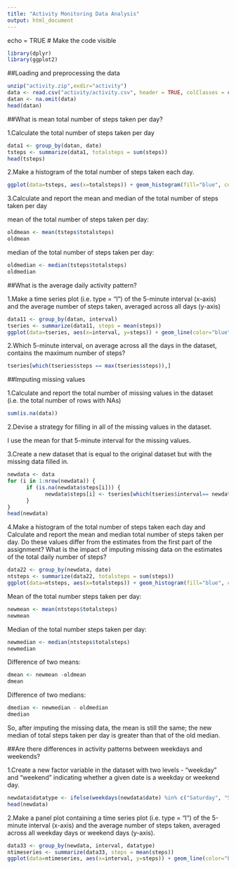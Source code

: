 ```yaml
---
title: "Activity Monitoring Data Analysis"
output: html_document
---
```


echo = TRUE # Make the code visible
```r
library(dplyr)
library(ggplot2)
```

##Loading and preprocessing the data


```r
unzip("activity.zip",exdir="activity")
data <- read.csv("activity/activity.csv", header = TRUE, colClasses = c("integer", "Date", "integer"))
datan <- na.omit(data)
head(datan)
```

##What is mean total number of steps taken per day?

1.Calculate the total number of steps taken per day
```r
data1 <- group_by(datan, date)
tsteps <- summarize(data1, totalsteps = sum(steps))
head(tsteps)
```


2.Make a histogram of the total number of steps taken each day.
```r
ggplot(data=tsteps, aes(x=totalsteps)) + geom_histogram(fill="blue", color="black") + labs(x="Steps Per Day", y="Frequency") + ggtitle("Histogram of Steps Per Day")
```


3.Calculate and report the mean and median of the total number of steps taken per day

mean of the total number of steps taken per day:
```r
oldmean <- mean(tsteps$totalsteps)
oldmean
```

median of the total number of steps taken per day:
```r
oldmedian <- median(tsteps$totalsteps)
oldmedian
```

##What is the average daily activity pattern?

1.Make a time series plot (i.e. type = "l") of the 5-minute interval (x-axis) and the average number of steps taken, averaged across all days (y-axis)

```r
data11 <- group_by(datan, interval)
tseries <- summarize(data11, steps = mean(steps))
ggplot(data=tseries, aes(x=interval, y=steps)) + geom_line(color="blue") + labs(x="5-minute Interval", y="Average Steps") +ggtitle("5-minute Time Series")
```

2.Which 5-minute interval, on average across all the days in the dataset, contains the maximum number of steps?
```r
tseries[which(tseries$steps == max(tseries$steps)),]
```

##Imputing missing values

1.Calculate and report the total number of missing values in the dataset (i.e. the total number of rows with NAs)
```r
sum(is.na(data))
```

2.Devise a strategy for filling in all of the missing values in the dataset. 

I use the mean for that 5-minute interval for the missing values.

3.Create a new dataset that is equal to the original dataset but with the missing data filled in.
```r
newdata <- data
for (i in 1:nrow(newdata)) {
      if (is.na(newdata$steps[i])) {
            newdata$steps[i] <- tseries[which(tseries$interval== newdata$interval[i]),]$steps
      }
}
head(newdata)
```

4.Make a histogram of the total number of steps taken each day and Calculate and report the mean and median total number of steps taken per day. Do these values differ from the estimates from the first part of the assignment? What is the impact of imputing missing data on the estimates of the total daily number of steps?

```r
data22 <- group_by(newdata, date)
ntsteps <- summarize(data22, totalsteps = sum(steps))
ggplot(data=ntsteps, aes(x=totalsteps)) + geom_histogram(fill="blue", color="black") + labs(x="Total Steps Per Day", y="Frequency") + ggtitle("Histogram of Total Steps Per Day")
```

Mean of the total number steps taken per day:
```r
newmean <- mean(ntsteps$totalsteps)
newmean
```

Median of the total number steps taken per day:
```r
newmedian <- median(ntsteps$totalsteps)
newmedian
```
Difference of two means:
```r
dmean <- newmean -oldmean
dmean
```
Difference of two medians:
```r
dmedian <- newmedian - oldmedian
dmedian
```

So, after imputing the missing data, the mean is still the same; the new median of total steps taken per day is greater than that of the old median.

##Are there differences in activity patterns between weekdays and weekends?

1.Create a new factor variable in the dataset with two levels - "weekday" and "weekend" indicating whether a given date is a weekday or weekend day.

```r
newdata$datatype <- ifelse(weekdays(newdata$date) %in% c("Saturday", "Sunday"), "weekend", "weekday")
head(newdata)
```


2.Make a panel plot containing a time series plot (i.e. type = "l") of the 5-minute interval (x-axis) and the average number of steps taken, averaged across all weekday days or weekend days (y-axis). 

```r

data33 <- group_by(newdata, interval, datatype)
ntimeseries <- summarize(data33, steps = mean(steps))
ggplot(data=ntimeseries, aes(x=interval, y=steps)) + geom_line(color="blue") + labs(x="5-minute Interval", y="Average Steps") + ggtitle("5-minute Time Series") + facet_grid(datatype~.)
```


